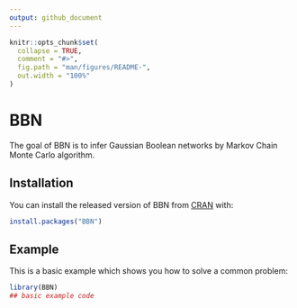 ```yaml
---
output: github_document
---
```


<!-- README.md is generated from README.Rmd. Please edit that file -->

```r
knitr::opts_chunk$set(
  collapse = TRUE,
  comment = "#>",
  fig.path = "man/figures/README-",
  out.width = "100%"
)
```
# BBN

<!-- badges: start -->
<!-- badges: end -->

The goal of BBN is to infer Gaussian Boolean networks by Markov Chain Monte Carlo algorithm.  

## Installation

You can install the released version of BBN from [CRAN](https://CRAN.R-project.org) with:

``` r
install.packages("BBN")
```

## Example

This is a basic example which shows you how to solve a common problem:

```r
library(BBN)
## basic example code
```


